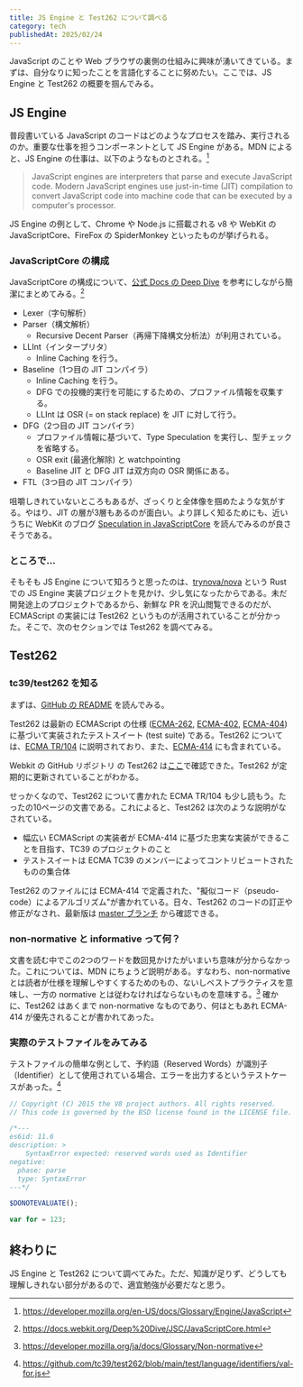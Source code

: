 ```yaml
---
title: JS Engine と Test262 について調べる
category: tech
publishedAt: 2025/02/24
---
```


JavaScript のことや Web ブラウザの裏側の仕組みに興味が湧いてきている。まずは、自分なりに知ったことを言語化することに努めたい。ここでは、JS Engine と Test262 の概要を掴んでみる。

## JS Engine

普段書いている JavaScript のコードはどのようなプロセスを踏み、実行されるのか。重要な仕事を担うコンポーネントとして JS Engine がある。MDN によると、JS Engine の仕事は、以下のようなものとされる。[^1]

> JavaScript engines are interpreters that parse and execute JavaScript code. Modern JavaScript engines use just-in-time (JIT) compilation to convert JavaScript code into machine code that can be executed by a computer's processor.

JS Engine の例として、Chrome や Node.js に搭載される v8 や WebKit の JavaScriptCore、FireFox の SpiderMonkey といったものが挙げられる。

### JavaScriptCore の構成
JavaScriptCore の構成について、[公式 Docs の Deep Dive](https://docs.webkit.org/Deep%20Dive/JSC/JavaScriptCore.html) を参考にしながら簡潔にまとめてみる。[^2]

- Lexer（字句解析）
- Parser（構文解析）
  - Recursive Decent Parser（再帰下降構文分析法）が利用されている。
- LLInt（インタープリタ）
  - Inline Caching を行う。
- Baseline（1つ目の JIT コンパイラ）
  - Inline Caching を行う。
  - DFG での投機的実行を可能にするための、プロファイル情報を収集する。
  - LLInt は OSR (= on stack replace) を JIT に対して行う。
- DFG（2つ目の JIT コンパイラ）
  - プロファイル情報に基づいて、Type Speculation を実行し、型チェックを省略する。
  - OSR exit (最適化解除) と watchpointing
  - Baseline JIT と DFG JIT は双方向の OSR 関係にある。
- FTL（3つ目の JIT コンパイラ）

咀嚼しきれていないところもあるが、ざっくりと全体像を掴めたような気がする。やはり、JIT の層が3層もあるのが面白い。より詳しく知るためにも、近いうちに WebKit のブログ [Speculation in JavaScriptCore](https://webkit.org/blog/10308/speculation-in-javascriptcore/) を読んでみるのが良さそうである。

### ところで...
そもそも JS Engine について知ろうと思ったのは、[trynova/nova](https://github.com/trynova/nova) という Rust での JS Engine 実装プロジェクトを見かけ、少し気になったからである。未だ開発途上のプロジェクトであるから、新鮮な PR を沢山閲覧できるのだが、ECMAScript の実装には Test262 というものが活用されていることが分かった。そこで、次のセクションでは Test262 を調べてみる。

## Test262

### tc39/test262 を知る

まずは、[GitHub の README](https://github.com/tc39/test262?tab=readme-ov-file) を読んでみる。

Test262 は最新の ECMAScript の仕様 ([ECMA-262](https://tc39.es/ecma262/), [ECMA-402](https://tc39.es/ecma402/), [ECMA-404](https://ecma-international.org/wp-content/uploads/ECMA-404.pdf)) に基づいて実装されたテストスイート (test suite) である。Test262 については、[ECMA TR/104](https://ecma-international.org/wp-content/uploads/ECMA_TR-104_2nd_edition_december_2016.pdf) に説明されており、また、[ECMA-414](https://ecma-international.org/wp-content/uploads/ECMA-414.pdf) にも含まれている。

Webkit の GitHub リポジトリ の Test262 は[ここ](https://github.com/WebKit/WebKit/tree/main/JSTests/test262)で確認できた。Test262 が定期的に更新されていることがわかる。

せっかくなので、Test262 について書かれた ECMA TR/104 も少し読もう。たったの10ページの文書である。これによると、Test262 は次のような説明がなされている。
- 幅広い ECMAScript の実装者が ECMA-414 に基づた忠実な実装ができることを目指す、TC39 のプロジェクトのこと
- テストスイートは ECMA TC39 のメンバーによってコントリビュートされたものの集合体

Test262 のファイルには ECMA-414 で定義された、"擬似コード（pseudo-code）によるアルゴリズム"が書かれている。日々、Test262 のコードの訂正や修正がなされ、最新版は [master ブランチ](https://github.com/tc39/test262/tree/master) から確認できる。

### non-normative と informative って何？
文書を読む中でこの2つのワードを数回見かけたがいまいち意味が分からなかった。これについては、MDN にちょうど説明がある。すなわち、non-normative とは読者が仕様を理解しやすくするためのもの、ないしベストプラクティスを意味し、一方の normative とは従わなければならないものを意味する。[^3] 確かに、Test262 はあくまで non-normative なものであり、何はともあれ ECMA-414 が優先されることが書かれてあった。

### 実際のテストファイルをみてみる
テストファイルの簡単な例として、予約語（Reserved Words）が識別子（Identifier）として使用されている場合、エラーを出力するというテストケースがあった。[^4]

```js title="val-for.js"
// Copyright (C) 2015 the V8 project authors. All rights reserved.
// This code is governed by the BSD license found in the LICENSE file.

/*---
es6id: 11.6
description: >
    SyntaxError expected: reserved words used as Identifier
negative:
  phase: parse
  type: SyntaxError
---*/

$DONOTEVALUATE();

var for = 123;
```

## 終わりに
JS Engine と Test262 について調べてみた。ただ、知識が足りず、どうしても理解しきれない部分があるので、適宜勉強が必要だなと思う。

[^1]: https://developer.mozilla.org/en-US/docs/Glossary/Engine/JavaScript
[^2]: https://docs.webkit.org/Deep%20Dive/JSC/JavaScriptCore.html
[^3]: https://developer.mozilla.org/ja/docs/Glossary/Non-normative
[^4]: https://github.com/tc39/test262/blob/main/test/language/identifiers/val-for.js
